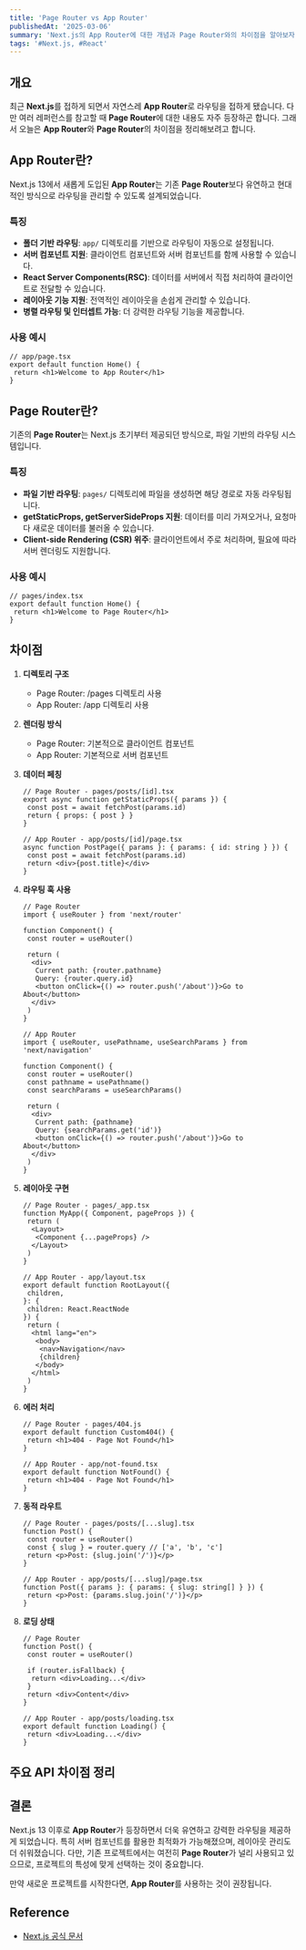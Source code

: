 ```yaml
---
title: 'Page Router vs App Router'
publishedAt: '2025-03-06'
summary: 'Next.js의 App Router에 대한 개념과 Page Router와의 차이점을 알아보자'
tags: '#Next.js, #React'
---
```


## 개요

최근 **Next.js**를 접하게 되면서 자연스레 **App Router**로 라우팅을 접하게 됐습니다.
다만 여러 레퍼런스를 참고할 때 **Page Router**에 대한 내용도 자주 등장하곤 합니다.
그래서 오늘은 **App Router**와 **Page Router**의 차이점을 정리해보려고 합니다.

## App Router란?

Next.js 13에서 새롭게 도입된 **App Router**는 기존 **Page Router**보다 유연하고 현대적인 방식으로 라우팅을 관리할 수 있도록 설계되었습니다.

### 특징

- **폴더 기반 라우팅**: `app/` 디렉토리를 기반으로 라우팅이 자동으로 설정됩니다.
- **서버 컴포넌트 지원**: 클라이언트 컴포넌트와 서버 컴포넌트를 함께 사용할 수 있습니다.
- **React Server Components(RSC)**: 데이터를 서버에서 직접 처리하여 클라이언트로 전달할 수 있습니다.
- **레이아웃 기능 지원**: 전역적인 레이아웃을 손쉽게 관리할 수 있습니다.
- **병렬 라우팅 및 인터셉트 가능**: 더 강력한 라우팅 기능을 제공합니다.

### 사용 예시

```tsx
// app/page.tsx
export default function Home() {
 return <h1>Welcome to App Router</h1>
}
```

## Page Router란?

기존의 **Page Router**는 Next.js 초기부터 제공되던 방식으로, 파일 기반의 라우팅 시스템입니다.

### 특징

- **파일 기반 라우팅**: `pages/` 디렉토리에 파일을 생성하면 해당 경로로 자동 라우팅됩니다.
- **getStaticProps, getServerSideProps 지원**: 데이터를 미리 가져오거나, 요청마다 새로운 데이터를 불러올 수 있습니다.
- **Client-side Rendering (CSR) 위주**: 클라이언트에서 주로 처리하며, 필요에 따라 서버 렌더링도 지원합니다.

### 사용 예시

```tsx
// pages/index.tsx
export default function Home() {
 return <h1>Welcome to Page Router</h1>
}
```

## 차이점

1. **디렉토리 구조**

   - Page Router: /pages 디렉토리 사용
   - App Router: /app 디렉토리 사용

2. **렌더링 방식**

   - Page Router: 기본적으로 클라이언트 컴포넌트
   - App Router: 기본적으로 서버 컴포넌트

3. **데이터 페칭**

   ```tsx
   // Page Router - pages/posts/[id].tsx
   export async function getStaticProps({ params }) {
    const post = await fetchPost(params.id)
    return { props: { post } }
   }

   // App Router - app/posts/[id]/page.tsx
   async function PostPage({ params }: { params: { id: string } }) {
    const post = await fetchPost(params.id)
    return <div>{post.title}</div>
   }
   ```

4. **라우팅 훅 사용**

   ```tsx
   // Page Router
   import { useRouter } from 'next/router'

   function Component() {
    const router = useRouter()

    return (
     <div>
      Current path: {router.pathname}
      Query: {router.query.id}
      <button onClick={() => router.push('/about')}>Go to About</button>
     </div>
    )
   }

   // App Router
   import { useRouter, usePathname, useSearchParams } from 'next/navigation'

   function Component() {
    const router = useRouter()
    const pathname = usePathname()
    const searchParams = useSearchParams()

    return (
     <div>
      Current path: {pathname}
      Query: {searchParams.get('id')}
      <button onClick={() => router.push('/about')}>Go to About</button>
     </div>
    )
   }
   ```

5. **레이아웃 구현**

   ```tsx
   // Page Router - pages/_app.tsx
   function MyApp({ Component, pageProps }) {
    return (
     <Layout>
      <Component {...pageProps} />
     </Layout>
    )
   }

   // App Router - app/layout.tsx
   export default function RootLayout({
    children,
   }: {
    children: React.ReactNode
   }) {
    return (
     <html lang="en">
      <body>
       <nav>Navigation</nav>
       {children}
      </body>
     </html>
    )
   }
   ```

6. **에러 처리**

   ```tsx
   // Page Router - pages/404.js
   export default function Custom404() {
    return <h1>404 - Page Not Found</h1>
   }

   // App Router - app/not-found.tsx
   export default function NotFound() {
    return <h1>404 - Page Not Found</h1>
   }
   ```

7. **동적 라우트**

   ```tsx
   // Page Router - pages/posts/[...slug].tsx
   function Post() {
    const router = useRouter()
    const { slug } = router.query // ['a', 'b', 'c']
    return <p>Post: {slug.join('/')}</p>
   }

   // App Router - app/posts/[...slug]/page.tsx
   function Post({ params }: { params: { slug: string[] } }) {
    return <p>Post: {params.slug.join('/')}</p>
   }
   ```

8. **로딩 상태**

   ```tsx
   // Page Router
   function Post() {
    const router = useRouter()

    if (router.isFallback) {
     return <div>Loading...</div>
    }
    return <div>Content</div>
   }

   // App Router - app/posts/loading.tsx
   export default function Loading() {
    return <div>Loading...</div>
   }
   ```

## 주요 API 차이점 정리

<Table
 data={{
  headers: ['기능', 'Page Router', 'App Router'],
  rows: [
   ['라우팅 훅', 'next/router', 'next/navigation'],
   [
    '데이터 페칭',
    'getStaticProps/getServerSideProps',
    'async 컴포넌트 + fetch',
   ],
   ['페이지 정의', 'pages/about.tsx', 'app/about/page.tsx'],
   ['레이아웃', '_app.tsx, _document.tsx', 'layout.tsx'],
   ['에러 페이지', '_error.tsx, 404.tsx', 'error.tsx, not-found.tsx'],
   ['로딩 상태', '수동 구현 필요', 'loading.tsx'],
   ['메타데이터', 'Head 컴포넌트', 'metadata 객체/generateMetadata'],
  ],
 }}
 className="w-full border-collapse border border-gray-300 text-left text-sm"
/>

## 결론

Next.js 13 이후로 **App Router**가 등장하면서 더욱 유연하고 강력한 라우팅을 제공하게 되었습니다.
특히 서버 컴포넌트를 활용한 최적화가 가능해졌으며, 레이아웃 관리도 더 쉬워졌습니다.
다만, 기존 프로젝트에서는 여전히 **Page Router**가 널리 사용되고 있으므로, 프로젝트의 특성에 맞게 선택하는 것이 중요합니다.

만약 새로운 프로젝트를 시작한다면, **App Router**를 사용하는 것이 권장됩니다.

## Reference

- [Next.js 공식 문서](https://nextjs.org/docs)
